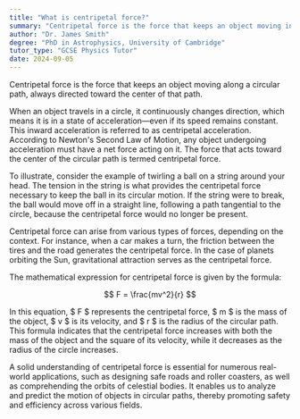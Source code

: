 ```yaml
---
title: "What is centripetal force?"
summary: "Centripetal force is the force that keeps an object moving in a circular path, directed towards the centre."
author: "Dr. James Smith"
degree: "PhD in Astrophysics, University of Cambridge"
tutor_type: "GCSE Physics Tutor"
date: 2024-09-05
---
```


Centripetal force is the force that keeps an object moving along a circular path, always directed toward the center of that path.

When an object travels in a circle, it continuously changes direction, which means it is in a state of acceleration—even if its speed remains constant. This inward acceleration is referred to as centripetal acceleration. According to Newton's Second Law of Motion, any object undergoing acceleration must have a net force acting on it. The force that acts toward the center of the circular path is termed centripetal force.

To illustrate, consider the example of twirling a ball on a string around your head. The tension in the string is what provides the centripetal force necessary to keep the ball in its circular motion. If the string were to break, the ball would move off in a straight line, following a path tangential to the circle, because the centripetal force would no longer be present.

Centripetal force can arise from various types of forces, depending on the context. For instance, when a car makes a turn, the friction between the tires and the road generates the centripetal force. In the case of planets orbiting the Sun, gravitational attraction serves as the centripetal force.

The mathematical expression for centripetal force is given by the formula:

$$
F = \frac{mv^2}{r}
$$

In this equation, $ F $ represents the centripetal force, $ m $ is the mass of the object, $ v $ is its velocity, and $ r $ is the radius of the circular path. This formula indicates that the centripetal force increases with both the mass of the object and the square of its velocity, while it decreases as the radius of the circle increases.

A solid understanding of centripetal force is essential for numerous real-world applications, such as designing safe roads and roller coasters, as well as comprehending the orbits of celestial bodies. It enables us to analyze and predict the motion of objects in circular paths, thereby promoting safety and efficiency across various fields.
    